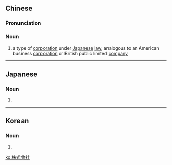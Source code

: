 {{also|株式会社}}
==Chinese==
{{zh-forms|s=株式会社|type=22}}
{{wikipedia|lang=zh}}

===Pronunciation===
{{zh-pron
|m=zhūshì huìshè
|c=zyu1 sik1 wui6 se5
|mn=tu-sek hōe-siā
|cat=n
}}

===Noun===
{{zh-noun}}

# {{lb|zh|Japan}} a type of [[corporation]] under [[Japanese]] [[law]], analogous to an American business [[corporation]] or British public limited [[company]]

----

==Japanese==
{{ja-kanjitab|かぶ|しき|かい|しゃ}}
{{ja-kanjitab|かぶ|しき|かい|k3=がい|r=y|しゃ}}

===Noun===
{{ja-noun|かぶしき かいしゃ|shin=株式会社|かぶしき がいしゃ}}

# {{kyujitai spelling of|sort=かぶしき かいしゃ|株式会社}}

----

==Korean==
{{ko-hanjatab}}

===Noun===
{{ko-noun|hangeul=주식회사|rv=}}

# {{hanja form of|주식회사}}

[[ko:株式會社]]